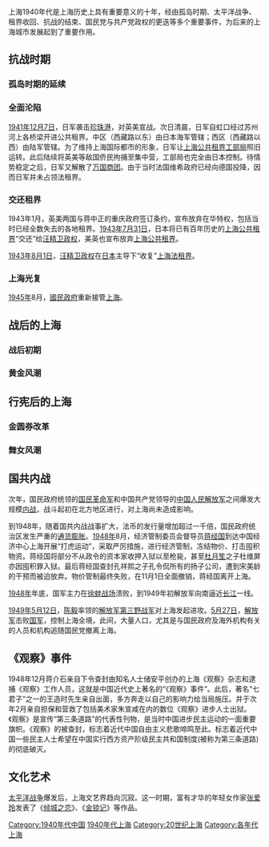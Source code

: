 {{Unreferenced |time=2009-08-12T09:09:47+00:00 }}
{{上海历史年代}}
{{YearTopicTOC|1945|上海}}
{{上海历史}}
上海1940年代是上海历史上具有重要意义的十年，经由孤岛时期、太平洋战争、租界收回、抗战的结束、国民党与共产党政权的更迭等多个重要事件，为后来的上海城市发展起到了重要作用。

== 抗战时期 ==
=== 孤岛时期的延续 ===

=== 全面沦陷 ===
[[1941年|1941年]][[12月7日|12月7日]]，日军袭击[[珍珠港|珍珠港]]，对英美宣战。次日清晨，日军自虹口经过苏州河上各桥梁开进公共租界。中区（西藏路以东）由日本海军管辖；西区（西藏路以西）由陆军管辖。为了维持上海国际都市的形象，日军让[[上海公共租界工部局|上海公共租界工部局]]照旧运转。此后陆续将英美等敌国侨民拘捕至集中营，工部局也完全由日本控制。待情势稳定之后，日军又解散了[[万国商团|万国商团]]。由于当时法国维希政府已经向德国投降，因而日军并未占领法租界。

=== 交还租界 ===
1943年1月，英美两国与蒋中正的重庆政府签订条约，宣布放弃在华特权，包括当时已经全数失去的各地租界。[[1943年|1943年]][[7月31日|7月31日]]，日本将已有百年历史的[[上海公共租界|上海公共租界]]“交还”给[[汪精卫政权|汪精卫政权]]，美英也宣布放弃[[上海公共租界|上海公共租界]]。

[[1943年|1943年]][[8月1日|8月1日]]，[[汪精卫政权|汪精卫政权]]在[[日本|日本]]主导下“收复”[[上海法租界|上海法租界]]。

=== 上海光复 ===
[[1945年|1945年]]8月，[[國民政府|國民政府]]重新接管[[上海|上海]]。

== 战后的上海 ==
=== 战后初期 ===

=== 黄金风潮 ===

== 行宪后的上海 ==

=== 金圆券改革 ===

=== 舞女风潮 ===

== 国共内战 ==
次年，国民政府统领的[[国民革命军|国民革命军]]和中国共产党领导的[[中国人民解放军|中国人民解放军]]之间爆发大规模[[国共内战|内战]]，战斗起初在北方地区进行，对上海尚未造成影响。

到1948年，随着国共内战战事扩大，法币的发行量增加超过一千倍，国民政府统治区发生严重的[[通货膨胀|通货膨胀]]。[[1948年|1948年]]8月，经济管制委员会督导员[[蒋经国|蒋经国]]到达中国经济中心上海开展“打虎运动”，采取严厉措施，进行经济管制，冻结物价、打击囤积物资。蒋经国将部分不从政令的资本家收押入狱以至枪毙，甚至[[杜月笙|杜月笙]]之子杜维屏亦因囤积罪入狱。最后蒋经国查封孔祥熙之子孔令侃所有的扬子公司，遭到宋美龄的干预而被迫放弃。物价管制最终失败，在11月1日全面撤销，蒋经国离开上海。

[[1948年|1948年]]年底，国军主力在[[徐蚌会战|徐蚌战场]]溃败，到1949年初解放军向南逼近[[长江|长江]]一线。

[[1949年|1949年]][[5月12日|5月12日]]，[[陈毅|陈毅]]率领的[[中国人民解放军|解放军]][[第三野战军|第三野战军]]对上海发起进攻。[[5月27日|5月27日]]，[[中国人民解放军|解放军]]击败[[国民革命军|国军]]，控制上海全境，此间，大量人口，尤其是与国民政府及海外机构有关的人员和机构追随国民党撤离上海。
== 《观察》事件 ==
1948年12月蒋介石亲自下令查封由知名人士储安平创办的上海《观察》杂志和逮捕《观察》工作人员，这就是中国近代史上著名的“《观察》事件”。此后，著名“七君子”之一的王造时先生亲自出面，多方奔走以自己的影响力给当局施压。并于次年2月亲自担保和营救了包括美术家朱宣咸在内的数位《观察》进步人士出狱。《观察》是宣传“第三条道路”的代表性刊物，是当时中国进步民主运动的一面重要旗帜。《观察》的被查封，标志着近代中国自由主义悲歌啼鸣至此。标志着近代中国一些民主人士希望在中国实行西方资产阶级民主共和国制度(被称为第三条道路)的彻底破灭。

== 文化艺术 ==
[[太平洋战争|太平洋战争]]爆发后，上海文艺界趋向沉寂。这一时期，富有才华的年轻女作家[[张爱玲|张爱玲]]发表了《[[倾城之恋|倾城之恋]]》、《[[金锁记|金锁记]]》等作品。

[[Category:1940年代中国|Category:1940年代中国]]
[[Category:1940年代上海|]]
[[Category:20世纪上海|Category:20世纪上海]]
[[Category:各年代上海|Category:各年代上海]]